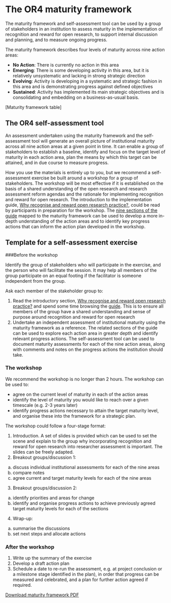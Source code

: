 <!-- decide what to do with MF link. add MF table? add link to download self-assessment tool -->

# The OR4 maturity framework

The maturity framework and self-assessment tool can be used by a group of stakeholders in an institution to assess maturity in the implementation of recognition and reward for open research, to support internal discussion and planning, and to measure ongoing progress. 

The maturity framework describes four levels of maturity across nine action areas:

- **No Action**: There is currently no action in this area
- **Emerging**: There is some developing activity in this area, but it is relatively unsystematic and lacking in strong strategic direction
- **Evolving**: Activity is developing in a systematic and strategic fashion in this area and is demonstrating progress against defined objectives 
- **Sustained**: Activity has implemented its main strategic objectives and is consolidating and embedding on a business-as-usual basis.

[Maturity framework table]

## The OR4 self-assessment tool

An assessment undertaken using the maturity framework and the self-assessment tool will generate an overall picture of institutional maturity across all nine action areas at a given point in time. It can enable a group of stakeholders to establish a baseline, identify and focus on the target level of maturity in each action area, plan the means by which this target can be attained, and in due course to measure progress.

How you use the materials is entirely up to you, but we recommend a self-assessment exercise be built around a workshop for a group of stakeholders. The workshop will be most effective if it is established on the basis of a shared understanding of the open research and research assessment reform agendas and the rationale for implementing recognition and reward for open research. The introduction to the implementation guide, [Why recognise and reward open research practice?](guide-intro.qmd), could be read by participants in preparation for the workshop. The [nine sections of the guide](guide-contents.qmd) mapped to the maturity framework can be used to develop a more in-depth understanding of the action areas and to identify key progress actions that can inform the action plan developed in the workshop.

## Template for a self-assessment exercise

###Before the workshop

Identify the group of stakeholders who will participate in the exercise, and the person who will facilitate the session. It may help all members of the group participate on an equal footing if the facilitator is someone independent from the group.

Ask each member of the stakeholder group to:

1. Read the introductory section,  [Why recognise and reward open research practice?](guide-intro.qmd) and spend some time browsing the [guide](guide-contents.qmd). This is to ensure all members of the group have a shared understanding and sense of purpose around recognition and reward for open research
2. Undertake an independent assessment of institutional maturity using the maturity framework as a reference. The related sections of the guide can be used to explore each action area in greater depth and identify relevant progress actions. The self-assessment tool can be used to document maturity assessments for each of the nine action areas, along with comments and notes on the progress actions the institution should take.

### The workshop

We recommend the workshop is no longer than 2 hours. The workshop can be used to:

-	agree on the current level of maturity in each of the action areas
-	identify the level of maturity you would like to reach over a given timescale (e.g. 2-3 years later)
-	identify progress actions necessary to attain the target maturity level, and organise these into the framework for a strategic plan.

The workshop could follow a four-stage format:

1. Introduction.  A set of slides is provided which can be used to set the scene and explain to the group why incorporating recognition and reward for open research into researcher assessment is important. The slides can be freely adapted. 
2. Breakout groups/discussion 1: 
  a. discuss individual institutional assessments for each of the nine areas
  b. compare notes
  c. agree current and target maturity levels for each of the nine areas
3.	Breakout groups/discussion 2:
  a. identify priorities and areas for change
  b. identify and organise progress actions to achieve previously agreed target maturity levels for each of the sections
4.	Wrap-up: 
  a. summarise the discussions
  b. set next steps and allocate actions 

### After the workshop

1. Write up the summary of the exercise
2. Develop a draft action plan 
3. Schedule a date to re-run the assessment, e.g. at project conclusion or a milestone stage identified in the plan), in order that progress can be measured and celebrated, and a plan for further action agreed if required.

[Download maturity framework PDF](resources/04_0r4-resourcepack-maturityframework-v2.pdf)


